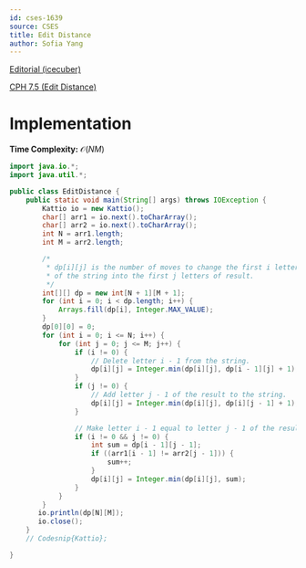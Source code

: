 ```yaml
---
id: cses-1639
source: CSES
title: Edit Distance
author: Sofia Yang
---
```


[Editorial (icecuber)](https://codeforces.com/blog/entry/70018)

[CPH 7.5 (Edit Distance)](https://usaco.guide/CPH.pdf#page=84)

# Implementation
**Time Complexity:** $\mathcal{O}(NM)$

<LanguageSection>

<JavaSection>

```java
import java.io.*;
import java.util.*;

public class EditDistance {
	public static void main(String[] args) throws IOException {
		Kattio io = new Kattio();
		char[] arr1 = io.next().toCharArray();
		char[] arr2 = io.next().toCharArray();
		int N = arr1.length;
		int M = arr2.length;

		/*
		 * dp[i][j] is the number of moves to change the first i letters
		 * of the string into the first j letters of result.
		 */
		int[][] dp = new int[N + 1][M + 1];
		for (int i = 0; i < dp.length; i++) {
			Arrays.fill(dp[i], Integer.MAX_VALUE);
		}
		dp[0][0] = 0;
		for (int i = 0; i <= N; i++) {
			for (int j = 0; j <= M; j++) {
				if (i != 0) {
					// Delete letter i - 1 from the string.
					dp[i][j] = Integer.min(dp[i][j], dp[i - 1][j] + 1);
				}
				if (j != 0) {
					// Add letter j - 1 of the result to the string.
					dp[i][j] = Integer.min(dp[i][j], dp[i][j - 1] + 1);
				}

				// Make letter i - 1 equal to letter j - 1 of the result.
				if (i != 0 && j != 0) {
					int sum = dp[i - 1][j - 1];
					if ((arr1[i - 1] != arr2[j - 1])) {
						sum++;
					}
					dp[i][j] = Integer.min(dp[i][j], sum);
				}
			}
		}
	   io.println(dp[N][M]);
	   io.close();
	}
	// Codesnip{Kattio};

}
```

</JavaSection>

</LanguageSection>
